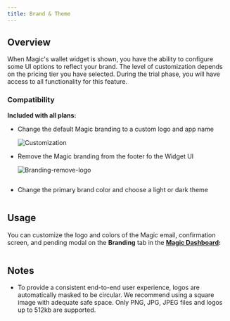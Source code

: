 ```yaml
---
title: Brand & Theme
---
```


## Overview

When Magic's wallet widget is shown, you have the ability to configure some UI options to reflect your brand. The level of customization depends on the pricing tier you have selected. During the trial phase, you will have access to all functionality for this feature.

### Compatibility

**Included with all plans:**

- Change the default Magic branding to a custom logo and app name

  <Frame>
    <img src="/images/Customization.webp" alt="Customization" />
  </Frame>

- Remove the Magic branding from the footer fo the Widget UI
  <Frame>
    <img src="/images/Branding-remove-logo.webp" alt="Branding-remove-logo" />
  </Frame>

<Frame>
  <img src="/images/remove-logo.webp" alt="" />
</Frame>

- Change the primary brand color and choose a light or dark theme

<Frame>
  <img src="/images/Premium-Branding.webp" alt="" />
</Frame>

## Usage

You can customize the logo and colors of the Magic email, confirmation screen, and pending modal on the **Branding** tab in the [**Magic Dashboard**](https://dashboard.magic.link)**:**

<Frame>
  <img src="/images/Branding-usage.webp" alt="" />
</Frame>

## Notes

- To provide a consistent end-to-end user experience, logos are automatically masked to be circular. We recommend using a square image with adequate safe space. Only PNG, JPG, JPEG files and logos up to 512kb are supported.
